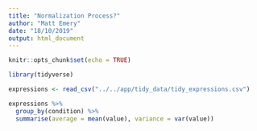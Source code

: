 ```yaml
---
title: "Normalization Process?"
author: "Matt Emery"
date: "18/10/2019"
output: html_document
---
```


```r
knitr::opts_chunk$set(echo = TRUE)
```

```r
library(tidyverse)
```

```r
expressions <- read_csv("../../app/tidy_data/tidy_expressions.csv")
```

```r
expressions %>% 
  group_by(condition) %>% 
  summarise(average = mean(value), variance = var(value))
```

